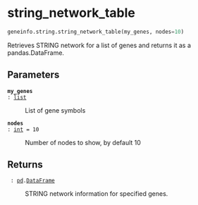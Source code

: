 # string_network_table { #geneinfo.string.string_network_table }

```python
geneinfo.string.string_network_table(my_genes, nodes=10)
```

Retrieves STRING network for a list of genes and returns it as a pandas.DataFrame.

## Parameters {.doc-section .doc-section-parameters}

<code>[**my_genes**]{.parameter-name} [:]{.parameter-annotation-sep} [[list](`list`)]{.parameter-annotation}</code>

:   List of gene symbols

<code>[**nodes**]{.parameter-name} [:]{.parameter-annotation-sep} [[int](`int`)]{.parameter-annotation} [ = ]{.parameter-default-sep} [10]{.parameter-default}</code>

:   Number of nodes to show, by default 10

## Returns {.doc-section .doc-section-returns}

<code>[]{.parameter-name} [:]{.parameter-annotation-sep} [[pd](`pandas`).[DataFrame](`pandas.DataFrame`)]{.parameter-annotation}</code>

:   STRING network information for specified genes.